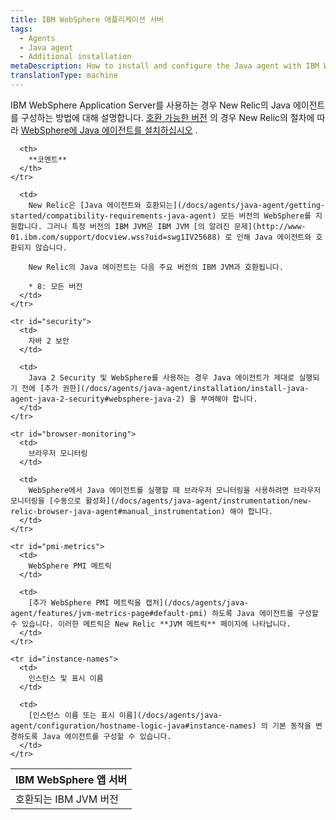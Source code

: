 ```yaml
---
title: IBM WebSphere 애플리케이션 서버
tags:
  - Agents
  - Java agent
  - Additional installation
metaDescription: How to install and configure the Java agent with IBM WebSphere Application Server.
translationType: machine
---
```


IBM WebSphere Application Server를 사용하는 경우 New Relic의 Java 에이전트를 구성하는 방법에 대해 설명합니다. [호환 가능한 버전](#compatible-versions) 의 경우 New Relic의 절차에 따라 [WebSphere에 Java 에이전트를 설치하십시오](/docs/agents/java-agent/installation/include-java-agent-jvm-argument#Installing_on_Websphere) .

<table>
  <thead>
    <tr>
      <th width={200}>
        IBM WebSphere 앱 서버
      </th>

      <th>
        **코멘트**
      </th>
    </tr>
  </thead>

  <tbody>
    <tr id="compatible-versions">
      <td>
        호환되는 IBM JVM 버전
      </td>

      <td>
        New Relic은 [Java 에이전트와 호환되는](/docs/agents/java-agent/getting-started/compatibility-requirements-java-agent) 모든 버전의 WebSphere를 지원합니다. 그러나 특정 버전의 IBM JVM은 IBM JVM [의 알려진 문제](http://www-01.ibm.com/support/docview.wss?uid=swg1IV25688) 로 인해 Java 에이전트와 호환되지 않습니다.

        New Relic의 Java 에이전트는 다음 주요 버전의 IBM JVM과 호환됩니다.

        * 8: 모든 버전
      </td>
    </tr>

    <tr id="security">
      <td>
        자바 2 보안
      </td>

      <td>
        Java 2 Security 및 WebSphere를 사용하는 경우 Java 에이전트가 제대로 실행되기 전에 [추가 권한](/docs/agents/java-agent/installation/install-java-agent-java-2-security#websphere-java-2) 을 부여해야 합니다.
      </td>
    </tr>

    <tr id="browser-monitoring">
      <td>
        브라우저 모니터링
      </td>

      <td>
        WebSphere에서 Java 에이전트를 실행할 때 브라우저 모니터링을 사용하려면 브라우저 모니터링을 [수동으로 활성화](/docs/agents/java-agent/instrumentation/new-relic-browser-java-agent#manual_instrumentation) 해야 합니다.
      </td>
    </tr>

    <tr id="pmi-metrics">
      <td>
        WebSphere PMI 메트릭
      </td>

      <td>
        [추가 WebSphere PMI 메트릭을 캡처](/docs/agents/java-agent/features/jvm-metrics-page#default-pmi) 하도록 Java 에이전트를 구성할 수 있습니다. 이러한 메트릭은 New Relic **JVM 메트릭** 페이지에 나타납니다.
      </td>
    </tr>

    <tr id="instance-names">
      <td>
        인스턴스 및 표시 이름
      </td>

      <td>
        [인스턴스 이름 또는 표시 이름](/docs/agents/java-agent/configuration/hostname-logic-java#instance-names) 의 기본 동작을 변경하도록 Java 에이전트를 구성할 수 있습니다.
      </td>
    </tr>
  </tbody>
</table>
